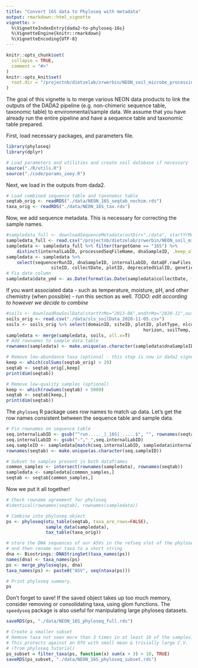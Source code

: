 ```yaml
---
title: "Convert 16S data to Phyloseq with metadata"
output: rmarkdown::html_vignette
vignette: >
  %\VignetteIndexEntry{dada2-to-phyloseq-16s}
  %\VignetteEngine{knitr::rmarkdown}
  %\VignetteEncoding{UTF-8}
---
```


```r
knitr::opts_chunk$set(
  collapse = TRUE,
  comment = "#>"
)
knitr::opts_knit$set(
  root.dir = "/projectnb/dietzelab/zrwerbin/NEON_soil_microbe_processing"
)
```

The goal of this vignette is to merge various NEON data products to link the outputs of the DADA2 pipeline (e.g. non-chimeric sequence table, taxonomic table) to environmental/sample data. We assume that you have already run the entire pipeline and have a sequence table and taxonomic table prepared.

First, load necessary packages, and parameters file.
```r
library(phyloseq)
library(dplyr)

# Load parameters and utilities and create soil database if necessary
source("./R/utils.R")
source("./code/params_zoey.R")
```

Next, we load in the outputs from dada2.
```r
# Load combined sequence table and taxonomic table
seqtab_orig <- readRDS("./data/NEON_16S_seqtab_nochim.rds")
taxa_orig <- readRDS("./data/NEON_16S_tax.rds")
```

Now, we add sequence metadata. This is necessary for correcting the sample names.
```r
#sampledata_full <- downloadSequenceMetadata(outDir="./data", startYrMo="2013-06",endYrMo="2020-11")
sampledata_full <- read.csv("/projectnb/dietzelab/zrwerbin/NEON_soil_microbe_processing/data/mmg_soilMetadata_all_2020-11-05.csv")
sampledata <- sampledata_full %>% filter(targetGene == "16S") %>% 
	distinct(internalLabID, processedSeqFileName, dnaSampleID, .keep_all =T) 
sampledata <- sampledata %>% 
	select(sequencerRunID, dnaSampleID, internalLabID, dataQF.rawFiles, 
				 siteID, collectDate, plotID, deprecatedVialID, geneticSampleID)
# Fix date column
sampledata$date_ymd <- as.Date(format(as.Date(sampledata$collectDate, format="%Y-%m-%dT%H:%MZ"), "%Y-%m-%d"))
```

If you want associated data - such as temperature, moisture, pH, and other chemistry (when possible) - run this section as well. *TODO: edit according to however we decide to combine* 
```r
#soils <- downloadRawSoilData(startYrMo="2013-06",endYrMo="2020-11",outdir="./data")
soils_orig <- read.csv("./data/sls_soilData_2020-11-05.csv")
soils <- soils_orig %>% select(domainID, siteID, plotID, plotType, nlcdClass, collectDate, sampleTiming, standingWaterDepth, sampleID, 
													horizon, soilTemp, litterDepth, sampleTopDepth, sampleBottomDepth, geneticSampleID, soilInCaClpH)
sampledata <- merge(sampledata, soils, all.x=T)
# Add rownames to sample data table
rownames(sampledata) <- make.unique(as.character(sampledata$dnaSampleID))
```


```r
# Remove low-abundance taxa (optional - this step is now in dada2 vignette)
keep <- which(colSums(seqtab_orig) > 20)
seqtab <- seqtab_orig[,keep]
print(dim(seqtab))

# Remove low-quality samples (optional)
keep <- which(rowSums(seqtab) > 5000)
seqtab <- seqtab[keep,]
print(dim(seqtab))
```

The `phyloseq` R package uses row names to match up data. Let's get the row names consistent between the sequence table and sample data.
```r
# Fix rownames on sequence table
seq.internalLabID <- gsub("^run....._|_16S|_.....$", "", rownames(seqtab)) 
seq.internalLabID <- gsub("-","_",seq.internalLabID)
seq.sampleID <- sampledata[match(seq.internalLabID, sampledata$internalLabID),]$dnaSampleID
rownames(seqtab) <- make.unique(as.character(seq.sampleID))

# Subset to samples present in both dataframes
common_samples <- intersect(rownames(sampledata), rownames(seqtab))
sampledata <- sampledata[common_samples,]
seqtab <- seqtab[common_samples,]
```

Now we put it all together!
```r
# Check rowname agreement for phyloseq
#identical(rownames(seqtab), rownames(sampledata))

# Combine into phyloseq object
ps <- phyloseq(otu_table(seqtab, taxa_are_rows=FALSE),
               sample_data(sampledata),
               tax_table(taxa_orig))

# store the DNA sequences of our ASVs in the refseq slot of the phyloseq object,
# and then rename our taxa to a short string
dna <- Biostrings::DNAStringSet(taxa_names(ps))
names(dna) <- taxa_names(ps)
ps <- merge_phyloseq(ps, dna)
taxa_names(ps) <- paste0("ASV", seq(ntaxa(ps)))

# Print phyloseq summary.
ps 
```

Don't forget to save! If the saved object takes up too much memory, consider removing or consolidating taxa, using glom functions. The `speedyseq` package is also useful for manipulating large phyloseq datasets.
```r
saveRDS(ps, "./data/NEON_16S_phyloseq_full.rds")

# Create a smaller subset
# Remove taxa not seen more than 3 times in at least 10 of the samples. 
# This protects against an OTU with small mean & trivially large C.V. 
# (from phyloseq tutorial)
ps_subset = filter_taxa(ps, function(x) sum(x > 3) > 10, TRUE)
saveRDS(ps_subset, "./data/NEON_16S_phyloseq_subset.rds")


```